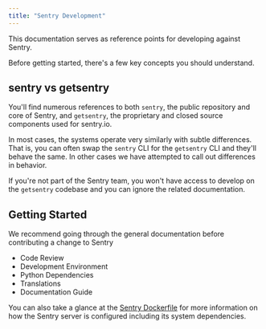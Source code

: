 ```yaml
---
title: "Sentry Development"
---
```



This documentation serves as reference points for developing against Sentry.

Before getting started, there's a few key concepts you should understand.

## sentry vs getsentry

You'll find numerous references to both `sentry`, the public repository and core of Sentry, and `getsentry`, the proprietary and closed source components used for sentry.io.

In most cases, the systems operate very similarly with subtle differences. That is, you can often swap the `sentry` CLI for the `getsentry` CLI and they'll behave the same. In other cases we have attempted to call out differences in behavior.

If you're not part of the Sentry team, you won't have access to develop on the `getsentry` codebase and you can ignore the related documentation.

## Getting Started

We recommend going through the general documentation before contributing a change to Sentry

- <Link to="/code-review/">Code Review</Link>
- <Link to="/environment/">Development Environment</Link>
- <Link to="/python-dependencies/">Python Dependencies</Link>
- <Link to="/translations/">Translations</Link>
- <Link to="/docs/">Documentation Guide</Link>

You can also take a glance at the [Sentry Dockerfile](https://github.com/getsentry/sentry/blob/master/docker/Dockerfile) for more information on how the Sentry server is configured including its system dependencies.
